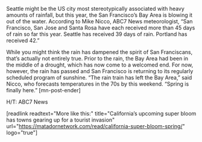 Seattle might be the US city most stereotypically associated with heavy amounts of rainfall, but this year, the San Francisco’s Bay Area is blowing it out of the water. According to Mike Nicco, ABC7 News meteorologist, “San Francisco, San Jose and Santa Rosa have each received more than 45 days of rain so far this year. Seattle has received 39 days of rain. Portland has received 42.”

While you might think the rain has dampened the spirit of San Franciscans, that’s actually not entirely true. Prior to the rain, the Bay Area had been in the middle of a drought, which has now come to a welcomed end. For now, however, the rain has passed and San Francisco is returning to its regularly scheduled program of sunshine. “The rain train has left the Bay Area,” said Nicco, who forecasts temperatures in the 70s by this weekend. “Spring is finally here.” [mn-post-ender]

H/T: ABC7 News

[readlink readtext="More like this:" title="California’s upcoming super bloom has towns gearing up for a tourist invasion" url="https://matadornetwork.com/read/california-super-bloom-spring/" logo="true"]